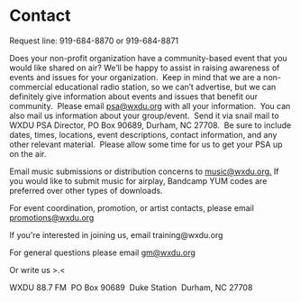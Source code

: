 
# Contact

Request line: 919-684-8870 or 919-684-8871

Does your non-profit organization have a community-based event that you would like shared on air? We’ll be happy to assist in raising awareness of events and issues for your organization.  Keep in mind that we are a non-commercial educational radio station, so we can’t advertise, but we can definitely give information about events and issues that benefit our community.  Please email [psa@wxdu.org](http://wxdu.org/'+String.fromCharCode\(112,115,97,64,119,120,100,117,46,111,114,103\)+'?%27) with all your information.  You can also mail us information about your group/event.  Send it via snail mail to WXDU PSA Director, PO Box 90689, Durham, NC 27708.  Be sure to include dates, times, locations, event descriptions, contact information, and any other relevant material.  Please allow some time for us to get your PSA up on the air.

Email music submissions or distribution concerns to [music@wxdu.org.](mailto\:md@wxyc.org) If you would like to submit music for airplay, Bandcamp YUM codes are preferred over other types of downloads.

For event coordination, promotion, or artist contacts, please email [promotions@wxdu.org](mailto\:outreach@wxyc.org)

If you're interested in joining us, email training\@wxdu.org

For general questions please email [gm@wxdu.org](mailto\:gm@wxdu.org)

Or write us >.\<

WXDU 88.7 FM 
PO Box 90689 
Duke Station 
Durham, NC 27708
